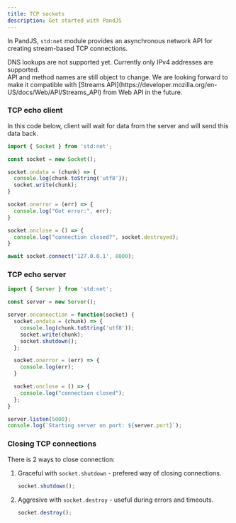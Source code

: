 ```yaml
---
title: TCP sockets
description: Get started with PandJS
---
```


In PandJS, `std:net` module provides an asynchronous network API for creating stream-based TCP connections.


<Aside type='caution'>
DNS lookups are not supported yet.
Currently only IPv4 addresses are supported.
</Aside>

<Aside>
API and method names are still object to change.
We are looking forward to make it compatible with [Streams API](https://developer.mozilla.org/en-US/docs/Web/API/Streams_API)
from Web API in the future.
</Aside>

### TCP echo client

In this code below, client will wait for data from the server and will send this data back.

```js
import { Socket } from 'std:net';

const socket = new Socket();

socket.ondata = (chunk) => {
  console.log(chunk.toString('utf8'));
  socket.write(chunk);
}

socket.onerror = (err) => {
  console.log("Got error:", err);
}

socket.onclose = () => {
  console.log("connection closed?", socket.destroyed);
}

await socket.connect('127.0.0.1', 8000);
```

### TCP echo server

```js
import { Server } from 'std:net';

const server = new Server();

server.onconnection = function(socket) {
  socket.ondata = (chunk) => {
    console.log(chunk.toString('utf8'));
    socket.write(chunk);
    socket.shutdown();
  };

  socket.onerror = (err) => {
    console.log(err);
  }

  socket.onclose = () => {
    console.log("connection closed");
  };
}

server.listen(5000);
console.log(`Starting server on port: ${server.port}`);
```

### Closing TCP connections

There is 2 ways to close connection:

1. Graceful with `socket.shutdown` - prefered way of closing connections.
    ```js
    socket.shutdown();
    ```
2. Aggresive with `socket.destroy` - useful during errors and timeouts.
    ```js
    socket.destroy();
    ```
